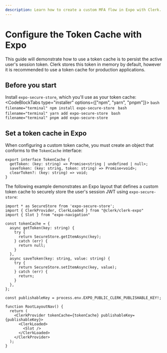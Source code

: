 ```yaml
---
description: Learn how to create a custom MFA flow in Expo with Clerk.
---
```


# Configure the Token Cache with Expo

This guide will demonstrate how to use a token cache is to persist the active user's session token. Clerk stores this token in memory by default, however it is recommended to use a token cache for production applications.

## Before you start

Install `expo-secure-store`, which you'll use as your token cache:
    <CodeBlockTabs type="installer" options={["npm", "yarn", "pnpm"]}>
      ```bash filename="terminal"
      npm install expo-secure-store
      ```
      ```bash filename="terminal"
      yarn add expo-secure-store
      ```
      ```bash filename="terminal"
      pnpm add expo-secure-store
      ```
    </CodeBlockTabs>

## Set a token cache in Expo

When configuring a custom token cache, you must create an object that conforms to the `TokenCache` interface:

```tsx filename="TokenCache"
export interface TokenCache {
  getToken: (key: string) => Promise<string | undefined | null>;
  saveToken: (key: string, token: string) => Promise<void>;
  clearToken?: (key: string) => void;
}
```

The following example demonstrates an Expo layout that defines a custom token cache to securely store the user's session JWT using `expo-secure-store`:

```tsx filename="app/_layout.tsx"
import * as SecureStore from 'expo-secure-store';
import { ClerkProvider, ClerkLoaded } from "@clerk/clerk-expo"
import { Slot } from "expo-navigation" 

const tokenCache = {
  async getToken(key: string) {
    try {
      return SecureStore.getItemAsync(key);
    } catch (err) {
      return null;
    }
  },
  async saveToken(key: string, value: string) {
    try {
      return SecureStore.setItemAsync(key, value);
    } catch (err) {
      return;
    }
  },
};

const publishableKey = process.env.EXPO_PUBLIC_CLERK_PUBLISHABLE_KEY!;

function RootLayoutNav() {
  return (
    <ClerkProvider tokenCache={tokenCache} publishableKey={publishableKey}>
      <ClerkLoaded>
        <Slot />
      </ClerkLoaded>
    </ClerkProvider>
  );
}
```